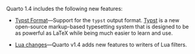 Quarto 1.4 includes the following new features:

-   [Typst Format](/docs/prerelease/1.4/typst.qmd)---Support for the `typst` output format. [Typst](https://github.com/typst/typst) is a new open-source markup-based typesetting system that is designed to be as powerful as LaTeX while being much easier to learn and use.

-   [Lua changes](/docs/prerelease/1.4/lua_changes.qmd)---Quarto v1.4 adds new features to writers of Lua filters.